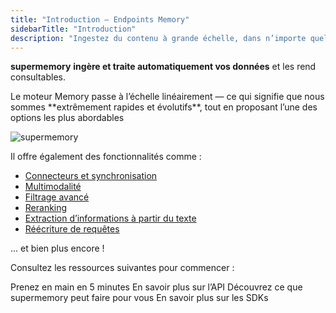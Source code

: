```yaml
---
title: "Introduction — Endpoints Memory"
sidebarTitle: "Introduction"
description: "Ingestez du contenu à grande échelle, dans n’importe quel format."
---
```


**supermemory** **ingère et traite automatiquement vos données** et les rend consultables.

<Info>
  Le moteur Memory passe à l’échelle linéairement — ce qui signifie que nous sommes **extrêmement rapides et évolutifs**, tout en proposant l’une des options les plus abordables
</Info>

![supermemory](/images/processing.png)

Il offre également des fonctionnalités comme :

* [Connecteurs et synchronisation](/fr/memory-api/connectors/)
* [Multimodalité](/fr/memory-api/features/auto-multi-modal)
* [Filtrage avancé](/fr/memory-api/features/filtering)
* [Reranking](/fr/memory-api/features/reranking)
* [Extraction d’informations à partir du texte](/fr/memory-api/features/content-cleaner)
* [Réécriture de requêtes](/fr/memory-api/features/query-rewriting)

... et bien plus encore !

Consultez les ressources suivantes pour commencer :

<CardGroup cols={2}>
  <Card title="Démarrage rapide" icon="zap" href="/fr/memory-api/overview">
    Prenez en main en 5 minutes
  </Card>

  <Card title="Référence API" icon="unplug" href="/fr/api-reference">
    En savoir plus sur l’API
  </Card>

  <Card title="Cas d’utilisation" icon="brain" href="/fr/overview/use-cases">
    Découvrez ce que supermemory peut faire pour vous
  </Card>

  <Card title="SDKs" icon="code" href="/fr/memory-api/sdks/">
    En savoir plus sur les SDKs
  </Card>
</CardGroup>